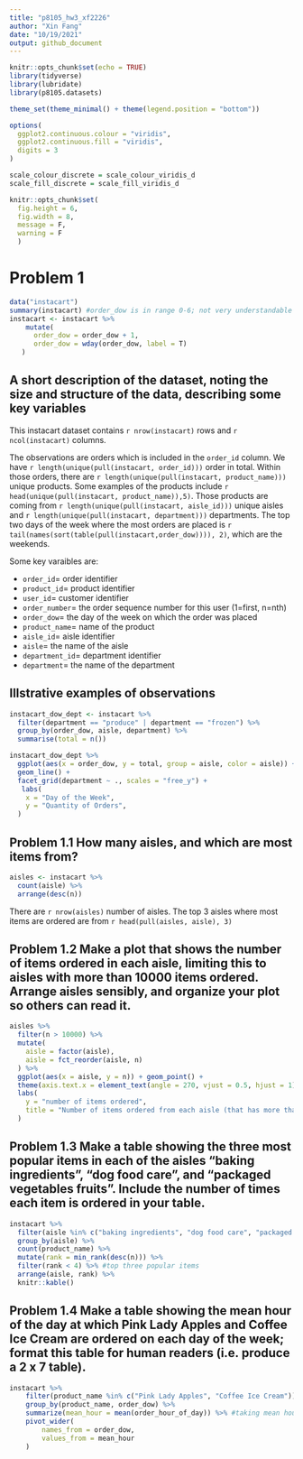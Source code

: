 ```yaml
---
title: "p8105_hw3_xf2226"
author: "Xin Fang"
date: "10/19/2021"
output: github_document
---
```


```r
knitr::opts_chunk$set(echo = TRUE)
library(tidyverse)
library(lubridate)
library(p8105.datasets)

theme_set(theme_minimal() + theme(legend.position = "bottom"))

options(
  ggplot2.continuous.colour = "viridis",
  ggplot2.continuous.fill = "viridis",
  digits = 3
)

scale_colour_discrete = scale_colour_viridis_d
scale_fill_discrete = scale_fill_viridis_d 

knitr::opts_chunk$set(
  fig.height = 6,
  fig.width = 8,
  message = F,
  warning = F 
  )
```

# Problem 1 
```r
data("instacart")
summary(instacart) #order_dow is in range 0-6; not very understandable
instacart <- instacart %>% 
    mutate(
      order_dow = order_dow + 1,
      order_dow = wday(order_dow, label = T)
   ) 
```
## A short description of the dataset, noting the size and structure of the data, describing some key variables
This instacart dataset contains `r nrow(instacart)` rows and `r ncol(instacart)` columns. 

The observations are orders which is included in the `order_id` column. We have `r length(unique(pull(instacart, order_id)))` order in total. Within those orders, there are `r length(unique(pull(instacart, product_name)))` unique products. Some examples of the products include `r head(unique(pull(instacart, product_name)),5)`. Those products are coming from `r length(unique(pull(instacart, aisle_id)))` unique aisles and `r length(unique(pull(instacart, department)))` departments. The top two days of the week where the most orders are placed is `r tail(names(sort(table(pull(instacart,order_dow)))), 2)`, which are the weekends. 

Some key varaibles are: 

* `order_id`= order identifier
* `product_id`= product identifier
* `user_id`= customer identifier
* `order_number`= the order sequence number for this user (1=first, n=nth)
* `order_dow`= the day of the week on which the order was placed
* `product_name`= name of the product
* `aisle_id`= aisle identifier
* `aisle`= the name of the aisle
* `department_id`= department identifier
* `department`= the name of the department

## Illstrative examples of observations
```r
instacart_dow_dept <- instacart %>% 
  filter(department == "produce" | department == "frozen") %>% 
  group_by(order_dow, aisle, department) %>% 
  summarise(total = n())

instacart_dow_dept %>% 
  ggplot(aes(x = order_dow, y = total, group = aisle, color = aisle)) + 
  geom_line() +
  facet_grid(department ~ ., scales = "free_y") +
   labs(
    x = "Day of the Week",
    y = "Quantity of Orders",
  )
```

## Problem 1.1 How many aisles, and which are most items from?
```r
aisles <- instacart %>% 
  count(aisle) %>% 
  arrange(desc(n))
```
There are `r nrow(aisles)` number of aisles. The top 3 aisles where most items are ordered are from `r head(pull(aisles, aisle), 3)`

## Problem 1.2 Make a plot that shows the number of items ordered in each aisle, limiting this to aisles with more than 10000 items ordered. Arrange aisles sensibly, and organize your plot so others can read it.
```r
aisles %>%
  filter(n > 10000) %>% 
  mutate(
    aisle = factor(aisle),
    aisle = fct_reorder(aisle, n)
  ) %>% 
  ggplot(aes(x = aisle, y = n)) + geom_point() +
  theme(axis.text.x = element_text(angle = 270, vjust = 0.5, hjust = 1)) + 
  labs(
    y = "number of items ordered", 
    title = "Number of items ordered from each aisle (that has more than 10000 items ordered)"
  )
```


## Problem 1.3 Make a table showing the three most popular items in each of the aisles “baking ingredients”, “dog food care”, and “packaged vegetables fruits”. Include the number of times each item is ordered in your table.

```r
instacart %>% 
  filter(aisle %in% c("baking ingredients", "dog food care", "packaged vegetables fruits")) %>% 
  group_by(aisle) %>% 
  count(product_name) %>% 
  mutate(rank = min_rank(desc(n))) %>% 
  filter(rank < 4) %>% #top three popular items
  arrange(aisle, rank) %>% 
  knitr::kable()
```


## Problem 1.4 Make a table showing the mean hour of the day at which Pink Lady Apples and Coffee Ice Cream are ordered on each day of the week; format this table for human readers (i.e. produce a 2 x 7 table).

```r
instacart %>% 
	filter(product_name %in% c("Pink Lady Apples", "Coffee Ice Cream")) %>% 
	group_by(product_name, order_dow) %>% 
	summarize(mean_hour = mean(order_hour_of_day)) %>% #taking mean hour of the day
	pivot_wider(
		names_from = order_dow,
		values_from = mean_hour
	)
```


